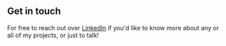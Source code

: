 ## Get in touch

For free to reach out over [LinkedIn](https://www.linkedin.com/in/ryan-rychlak/) if you'd like to know more about any or all of my projects, or just to talk!
